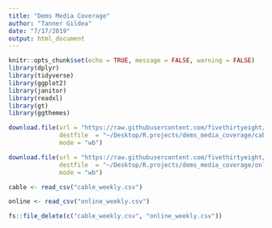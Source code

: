 ```yaml
---
title: "Dems Media Coverage"
author: "Tanner Gildea"
date: "7/17/2019"
output: html_document
---
```


```r
knitr::opts_chunk$set(echo = TRUE, message = FALSE, warning = FALSE)
library(dplyr)
library(tidyverse)
library(ggplot2)
library(janitor)
library(readxl)
library(gt)
library(ggthemes)

download.file(url = "https://raw.githubusercontent.com/fivethirtyeight/data/master/media-mentions-2020/cable_weekly.csv",
              destfile  = "~/Desktop/R.projects/dems_media_coverage/cable_weekly.csv",
              mode = "wb")    

download.file(url = "https://raw.githubusercontent.com/fivethirtyeight/data/master/media-mentions-2020/online_weekly.csv",
              destfile  = "~/Desktop/R.projects/dems_media_coverage/online_weekly.csv",
              mode = "wb")   

cable <- read_csv("cable_weekly.csv")

online <- read_csv("online_weekly.csv") 

fs::file_delete(c("cable_weekly.csv", "online_weekly.csv"))
```
